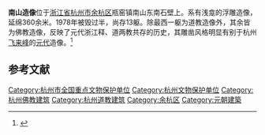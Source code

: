 {{distinguish|西湖南山造像}}
{{coord|30|23|44.7|N|119|57|15.6|E|display=title}}
{{文物保护单位
| 级别 = 全国
| 图片 = Nanshan Stone Carving, 2018-10-27 27.jpg
| 名称 = 南山造像
| 子项 = 
| 编号 = 7-1529-4-032
| 分类 = 石窟寺及石刻
| 时代 = [[元|元]]
| 所在 = [[浙江省|浙江省]][[杭州市|杭州市]]
| 登录 = 2013年3月
| Cat = 浙江全国重点文物保护单位
}}
'''南山造像'''位于[[浙江省|浙江省]][[杭州市|杭州市]][[余杭区|余杭区]]瓶窑镇南山东南石壁上。系有浅龛的浮雕造像，延绵360余米。1978年被毁过半，尚存13躯。除最西一躯为道教造像外，其余皆为佛教造像，反映了元代浙江释、道两教共存的历史，其雕凿风格明显有别于杭州[[飞来峰造像|飞来峰]]的[[元代|元代]]造像。<ref>{{cite web |url=http://www.zjww.gov.cn/unit/2006-08-30/58015902.shtml |language= |title=南山造像 |publisher=浙江省文物局 |date= |accessdate= |archive-url=https://web.archive.org/web/20160304203429/http://www.zjww.gov.cn/unit/2006-08-30/58015902.shtml |archive-date=2016-03-04 |dead-url=yes }}</ref>

==参考文献==
{{Reflist|2}}

{{浙江全国重点文物保护单位}}
{{杭州市境内的摩崖造像}}
{{杭州旅游}}
{{浙江全国重点文物保护单位}}

[[Category:杭州市全国重点文物保护单位|Category:杭州市全国重点文物保护单位]]
[[Category:杭州文物保护单位|Category:杭州文物保护单位]]
[[Category:杭州佛教建筑|Category:杭州佛教建筑]]
[[Category:杭州道教建筑|Category:杭州道教建筑]]
[[Category:余杭区|Category:余杭区]]
[[Category:元朝建築|Category:元朝建築]]